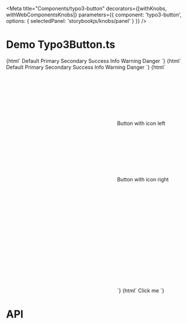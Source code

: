 
<Meta
  title="Components/typo3-button"
  decorators={[withKnobs, withWebComponentsKnobs]}
  parameters={{ component: 'typo3-button', options: { selectedPanel: 'storybookjs/knobs/panel' } }}
  />

# Demo Typo3Button.ts

<Preview>
    <Story name="Basic Button" height="220px">
    {html`
      <typo3-button>Default</typo3-button>
      <typo3-button color="primary">Primary</typo3-button>
      <typo3-button color="secondary">Secondary</typo3-button>
      <typo3-button color="success">Success</typo3-button>
      <typo3-button color="info">Info</typo3-button>
      <typo3-button color="warning">Warning</typo3-button>
      <typo3-button color="danger">Danger</typo3-button>
    `}
    </Story>
    <Story name="Disabled button" height="220px">
    {html`
      <typo3-button disabled>Default</typo3-button>
      <typo3-button disabled color="primary">Primary</typo3-button>
      <typo3-button disabled color="secondary">Secondary</typo3-button>
      <typo3-button disabled color="success">Success</typo3-button>
      <typo3-button disabled color="info">Info</typo3-button>
      <typo3-button disabled color="warning">Warning</typo3-button>
      <typo3-button disabled color="danger">Danger</typo3-button>
    `}
    </Story>
    <Story name="Button with icon" height="220px">
    {html`
      <typo3-button>
        <svg slot="icon" xmlns="http://www.w3.org/2000/svg">
            <use xlink:href="node_modules/@typo3/icons/dist/sprites/actions.svg#actions-filter"></use>
        </svg>
        Button with icon left
      </typo3-button>
      <typo3-button icon-right>
         <svg slot="icon" xmlns="http://www.w3.org/2000/svg">
            <use xlink:href="node_modules/@typo3/icons/dist/sprites/actions.svg#actions-filter"></use>
        </svg>
        Button with icon right
      </typo3-button>
      <typo3-button label="icon without label">
        <svg slot="icon" xmlns="http://www.w3.org/2000/svg">
            <use xlink:href="node_modules/@typo3/icons/dist/sprites/actions.svg#actions-filter"></use>
        </svg>
      </typo3-button>
      <typo3-button only-icon label="only icon" title="only-icon">
        <svg slot="icon" xmlns="http://www.w3.org/2000/svg">
            <use xlink:href="node_modules/@typo3/icons/dist/sprites/actions.svg#actions-filter"></use>
        </svg>
      </typo3-button>
    `}
    </Story>
    <Story name="Button with action" height="220px">
    {html`
      <typo3-button onclick="alert('typo3-button clicked')">Click me</typo3-button>
    `}
    </Story>
</Preview>

# API

<Props of="typo3-button" />
